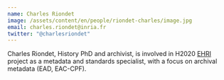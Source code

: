 ```yaml
---
name: Charles Riondet
image: /assets/content/en/people/riondet-charles/image.jpg
email: charles.riondet@inria.fr
twitter: "@charlesriondet"
---
```

Charles Riondet, History PhD and archivist, is involved in H2020 [EHRI](https://ehri-project.eu/) project as a metadata and standards specialist, with a focus on archival metadata (EAD, EAC-CPF).
